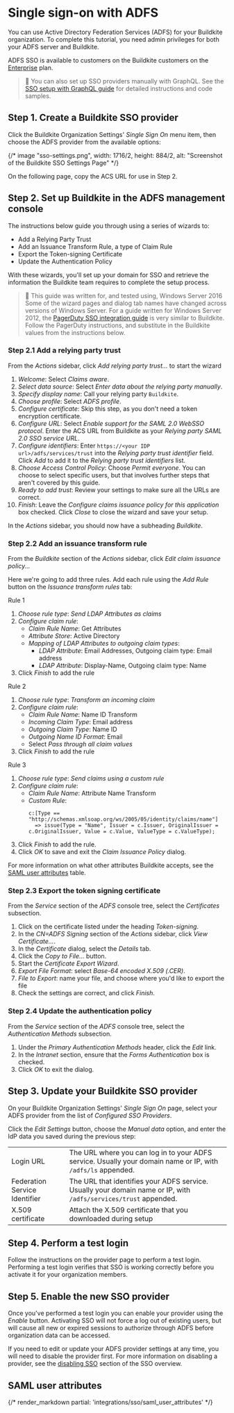 # Single sign-on with ADFS

You can use Active Directory Federation Services (ADFS) for your Buildkite organization. To complete this tutorial, you need admin privileges for both your ADFS server and Buildkite.

ADFS SSO is available to customers on the Buildkite customers on the [Enterprise](https://buildkite.com/pricing) plan.

>📘 You can also set up SSO providers manually with GraphQL.
> See the <a href="/docs/integrations/sso/sso-setup-with-graphql">SSO setup with GraphQL guide</a> for detailed instructions and code samples.


## Step 1. Create a Buildkite SSO provider

Click the Buildkite Organization Settings' _Single Sign On_ menu item, then choose the ADFS provider from the available options:

{/* image "sso-settings.png", width: 1716/2, height: 884/2, alt: "Screenshot of the Buildkite SSO Settings Page" */}

On the following page, copy the ACS URL for use in Step 2.

## Step 2. Set up Buildkite in the ADFS management console

The instructions below guide you through using a series of wizards to:

+ Add a Relying Party Trust
+ Add an Issuance Transform Rule, a type of Claim Rule
+ Export the Token-signing Certificate
+ Update the Authentication Policy

With these wizards, you'll set up your domain for SSO and retrieve the information the Buildkite team requires to complete the setup process.

>📘 This guide was written for, and tested using, Windows Server 2016
> Some of the wizard pages and dialog tab names have changed across versions of Windows Server.
> For a guide written for Windows Server 2012, the <a href="https://www.pagerduty.com/docs/guides/adfs-sso-guide/">PagerDuty SSO integration guide</a> is very similar to Buildkite. Follow the PagerDuty instructions, and substitute in the Buildkite values from the instructions below.

### Step 2.1 Add a relying party trust

From the _Actions_ sidebar, click _Add relying party trust..._ to start the wizard

1. _Welcome_: Select _Claims aware_.
2. _Select data source_: Select _Enter data about the relying party manually_.
3. _Specify display name_: Call your relying party `Buildkite`.
4. _Choose profile_: Select _ADFS profile_.
5. _Configure certificate_: Skip this step, as you don't need a token encryption certificate.
6. _Configure URL_:
	Select _Enable support for the SAML 2.0 WebSSO protocol_.
	Enter the ACS URL from Buildkite as your _Relying party SAML 2.0 SSO service URL_.
7. _Configure identifiers_:
	Enter `https://<your IDP url>/adfs/services/trust` into the _Relying party trust identifier_ field.
	Click _Add_ to add it to the _Relying party trust identifiers_ list.
8. _Choose Access Control Policy_:
	Choose _Permit everyone_.
	You can choose to select specific users, but that involves further steps that aren't covered by this guide.
9. _Ready to add trust_: Review your settings to make sure all the URLs are correct.
10. _Finish_:
	Leave the _Configure claims issuance policy for this application_ box checked.
	Click _Close_ to close the wizard and save your setup.

In the _Actions_ sidebar, you should now have a subheading _Buildkite_.

### Step 2.2 Add an issuance transform rule

From the _Buildkite_ section of the _Actions_ sidebar, click _Edit claim issuance policy..._

Here we're going to add three rules. Add each rule using the _Add Rule_ button on the _Issuance transform rules_ tab:

Rule 1

1. _Choose rule type_: _Send LDAP Attributes as claims_
2. _Configure claim rule_:
	* _Claim Rule Name_: Get Attributes
	* _Attribute Store_: Active Directory
	* _Mapping of LDAP Attributes to outgoing claim types_:
		- _LDAP Attribute_: Email Addresses, Outgoing claim type: Email address
		- _LDAP Attribute_: Display-Name, Outgoing claim type: Name
3. Click _Finish_ to add the rule

Rule 2

1. _Choose rule type_: _Transform an incoming claim_
2. _Configure claim rule_:
	* _Claim Rule Name_: Name ID Transform
	* _Incoming Claim Type_: Email address
	* _Outgoing Claim Type_: Name ID
	* _Outgoing Name ID Format_: Email
	* Select _Pass through all claim values_
3. Click _Finish_ to add the rule

Rule 3

1. _Choose rule type_: _Send claims using a custom rule_
2. _Configure claim rule_:
	* _Claim Rule Name_: Attribute Name Transform
	* _Custom Rule_:
		<pre><code>c:[Type == "http://schemas.xmlsoap.org/ws/2005/05/identity/claims/name"]
		=> issue(Type = "Name", Issuer = c.Issuer, OriginalIssuer = c.OriginalIssuer, Value = c.Value, ValueType = c.ValueType);</code></pre>
3. Click _Finish_ to add the rule.
4. Click _OK_ to save and exit the _Claim Issuance Policy_ dialog.

For more information on what other attributes Buildkite accepts, see the [SAML user attributes](#saml-user-attributes) table.

### Step 2.3 Export the token signing certificate

From the _Service_ section of the _ADFS_ console tree, select the _Certificates_ subsection.

1.  Click on the certificate listed under the heading _Token-signing_.
2.  In the _CN=ADFS Signing_ section of the _Actions_ sidebar, click _View Certificate..._.
3.  In the _Certificate_ dialog, select the _Details_ tab.
4.  Click the _Copy to File..._ button.
5.  Start the _Certificate Export Wizard_.
6.  _Export File Format_: select _Base-64 encoded X.509 (.CER)_.
7.  _File to Export_: name your file, and choose where you'd like to export the file
8.  Check the settings are correct, and click _Finish_.

### Step 2.4 Update the authentication policy

From the _Service_ section of the _ADFS_ console tree, select the _Authentication Methods_ subsection.

1. Under the _Primary Authentication Methods_ header, click the _Edit_ link.
2. In the _Intranet_ section, ensure that the _Forms Authentication_ box is checked.
3. Click _OK_ to exit the dialog.

## Step 3. Update your Buildkite SSO provider

On your Buildkite Organization Settings' _Single Sign On_ page, select your ADFS provider from the list of _Configured SSO Providers_.

Click the _Edit Settings_ button, choose the _Manual data_ option, and enter the IdP data you saved during the previous step:

<table>
    <tr>
        <td>Login URL</td>
        <td>
          The URL where you can log in to your ADFS service. Usually your domain name or IP, with <code>/adfs/ls</code> appended.
        </td>
    </tr>
    <tr>
        <td>Federation Service Identifier</td>
        <td>
            The URL that identifies your ADFS service. Usually your domain name or IP, with <code>/adfs/services/trust</code> appended.
        </td>
    </tr>
    <tr>
        <td>X.509 certificate</td>
        <td>
       	  Attach the X.509 certificate that you downloaded during setup
        </td>
    </tr>
</table>

## Step 4. Perform a test login

Follow the instructions on the provider page to perform a test login. Performing a test login verifies that SSO is working correctly before you activate it for your organization members.

## Step 5. Enable the new SSO provider

Once you've performed a test login you can enable your provider using the _Enable_ button. Activating SSO will not force a log out of existing users, but will cause all new or expired sessions to authorize through ADFS before organization data can be accessed.

If you need to edit or update your ADFS provider settings at any time, you will need to disable the provider first. For more information on disabling a provider, see the [disabling SSO](/docs/integrations/sso#disabling-and-removing-sso) section of the SSO overview.

## SAML user attributes

{/* render_markdown partial: 'integrations/sso/saml_user_attributes' */}
